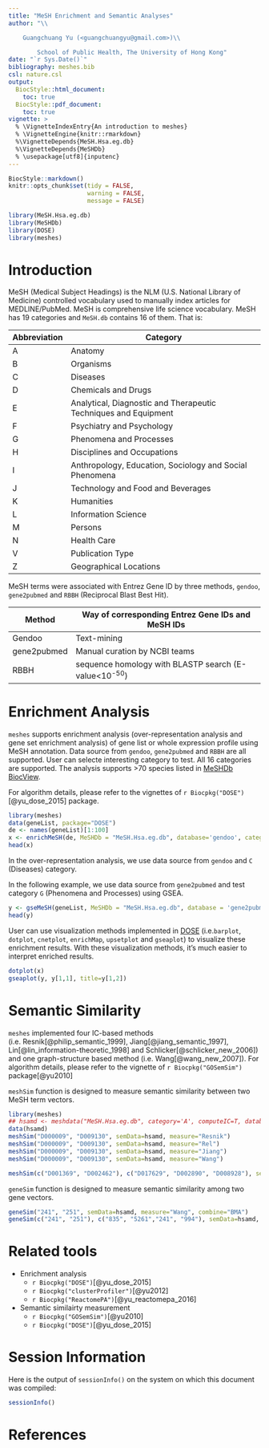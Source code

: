 ```yaml
---
title: "MeSH Enrichment and Semantic Analyses"
author: "\\

	Guangchuang Yu (<guangchuangyu@gmail.com>)\\

        School of Public Health, The University of Hong Kong"
date: "`r Sys.Date()`"
bibliography: meshes.bib
csl: nature.csl
output: 
  BiocStyle::html_document:
    toc: true
  BiocStyle::pdf_document:
    toc: true
vignette: >
  % \VignetteIndexEntry{An introduction to meshes}
  % \VignetteEngine{knitr::rmarkdown}
  %\VignetteDepends{MeSH.Hsa.eg.db}
  %\VignetteDepends{MeSHDb}  
  % \usepackage[utf8]{inputenc}
---
```


```r
BiocStyle::markdown()
knitr::opts_chunk$set(tidy = FALSE,
                      warning = FALSE,
                      message = FALSE)
```

```r
library(MeSH.Hsa.eg.db)
library(MeSHDb)
library(DOSE)
library(meshes)
```

# Introduction


MeSH (Medical Subject Headings) is the NLM (U.S. National Library of
Medicine) controlled vocabulary used to manually index articles for
MEDLINE/PubMed. MeSH is comprehensive life science vocabulary. MeSH has
19 categories and `MeSH.db` contains 16 of them. That is:

<table>
<thead>
<tr class="header">
<th>Abbreviation</th>
<th>Category</th>
</tr>
</thead>
<tbody>
<tr class="odd">
<td>A</td>
<td>Anatomy</td>
</tr>
<tr class="even">
<td>B</td>
<td>Organisms</td>
</tr>
<tr class="odd">
<td>C</td>
<td>Diseases</td>
</tr>
<tr class="even">
<td>D</td>
<td>Chemicals and Drugs</td>
</tr>
<tr class="odd">
<td>E</td>
<td>Analytical, Diagnostic and Therapeutic Techniques and Equipment</td>
</tr>
<tr class="even">
<td>F</td>
<td>Psychiatry and Psychology</td>
</tr>
<tr class="odd">
<td>G</td>
<td>Phenomena and Processes</td>
</tr>
<tr class="even">
<td>H</td>
<td>Disciplines and Occupations</td>
</tr>
<tr class="odd">
<td>I</td>
<td>Anthropology, Education, Sociology and Social Phenomena</td>
</tr>
<tr class="even">
<td>J</td>
<td>Technology and Food and Beverages</td>
</tr>
<tr class="odd">
<td>K</td>
<td>Humanities</td>
</tr>
<tr class="even">
<td>L</td>
<td>Information Science</td>
</tr>
<tr class="odd">
<td>M</td>
<td>Persons</td>
</tr>
<tr class="even">
<td>N</td>
<td>Health Care</td>
</tr>
<tr class="odd">
<td>V</td>
<td>Publication Type</td>
</tr>
<tr class="even">
<td>Z</td>
<td>Geographical Locations</td>
</tr>
</tbody>
</table>

MeSH terms were associated with Entrez Gene ID by three methods,
`gendoo`, `gene2pubmed` and `RBBH` (Reciprocal Blast Best Hit).

|Method|Way of corresponding Entrez Gene IDs and MeSH IDs|
|------|-------------------------------------------------|
|Gendoo|Text-mining|
|gene2pubmed|Manual curation by NCBI teams|
|RBBH|sequence homology with BLASTP search (E-value<10<sup>-50</sup>)|


# Enrichment Analysis

`meshes` supports enrichment analysis (over-representation analysis and gene set
enrichment analysis) of gene list or whole expression profile using MeSH
annotation. Data source from `gendoo`, `gene2pubmed` and `RBBH` are all
supported. User can selecte interesting category to test. All 16
categories are supported. The analysis supports >70 species listed in [MeSHDb BiocView](https://bioconductor.org/packages/release/BiocViews.html#___MeSHDb).

For algorithm details, please refer to the vignettes of `r Biocpkg("DOSE")`[@yu_dose_2015] package.

```r
library(meshes)
data(geneList, package="DOSE")
de <- names(geneList)[1:100]
x <- enrichMeSH(de, MeSHDb = "MeSH.Hsa.eg.db", database='gendoo', category = 'C')
head(x)
```


In the over-representation analysis, we use data source from `gendoo` and `C` (Diseases) category.

In the following example, we use data source from `gene2pubmed` and test category `G` (Phenomena and Processes) using GSEA.

```r
y <- gseMeSH(geneList, MeSHDb = "MeSH.Hsa.eg.db", database = 'gene2pubmed', category = "G")
head(y)
```

User can use visualization methods implemented in [DOSE](https://guangchuangyu.github.io/DOSE) (i.e.`barplot`, `dotplot`, `cnetplot`, `enrichMap`, `upsetplot` and `gseaplot`) to visualize these enrichment results. With these visualization methods, it's much easier to interpret enriched results.


```r
dotplot(x)
gseaplot(y, y[1,1], title=y[1,2])
```

# Semantic Similarity

`meshes` implemented four IC-based methods (i.e. Resnik[@philip_semantic_1999], Jiang[@jiang_semantic_1997],
Lin[@lin_information-theoretic_1998] and Schlicker[@schlicker_new_2006]) and one graph-structure based method (i.e. Wang[@wang_new_2007]). For algorithm details, please refer to the vignette of `r Biocpkg("GOSemSim")` package[@yu2010] 


`meshSim` function is designed to measure semantic similarity between two MeSH term vectors.

```r
library(meshes)
## hsamd <- meshdata("MeSH.Hsa.eg.db", category='A', computeIC=T, database="gendoo")
data(hsamd)
meshSim("D000009", "D009130", semData=hsamd, measure="Resnik")
meshSim("D000009", "D009130", semData=hsamd, measure="Rel")
meshSim("D000009", "D009130", semData=hsamd, measure="Jiang")
meshSim("D000009", "D009130", semData=hsamd, measure="Wang")

meshSim(c("D001369", "D002462"), c("D017629", "D002890", "D008928"), semData=hsamd, measure="Wang")
```

`geneSim` function is designed to measure semantic similarity among two gene vectors.

```r
geneSim("241", "251", semData=hsamd, measure="Wang", combine="BMA")
geneSim(c("241", "251"), c("835", "5261","241", "994"), semData=hsamd, measure="Wang", combine="BMA")
```


# Related tools

+ Enrichment analysis
  - `r Biocpkg("DOSE")`[@yu_dose_2015]
  - `r Biocpkg("clusterProfiler")`[@yu2012]
  - `r Biocpkg("ReactomePA")`[@yu_reactomepa_2016]
  
+ Semantic similairty measurement
  - `r Biocpkg("GOSemSim")`[@yu2010]
  - `r Biocpkg("DOSE")`[@yu_dose_2015]
  

# Session Information

Here is the output of `sessionInfo()` on the system on which this document was compiled:

```r
sessionInfo()
```

# References

